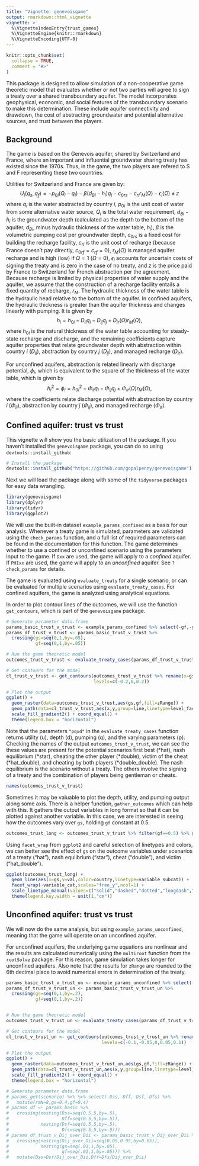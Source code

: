 ```yaml
---
title: "Vignette: genevoisgame"
output: rmarkdown::html_vignette
vignette: >
  %\VignetteIndexEntry{trust_games}
  %\VignetteEngine{knitr::rmarkdown}
  %\VignetteEncoding{UTF-8}
---
```


```r
knitr::opts_chunk$set(
  collapse = TRUE,
  comment = "#>"
)
```

This package is designed to allow simulation of a non-cooperative game theoretic model that evaluates whether or not two parties will agree to sign a treaty over a shared transboundary aquifer. The model incorporates geophysical, economic, and social features of the transboundary scenario to make this determination. These include aquifer connectivity and drawdown, the cost of abstracting groundwater and potential alternative sources, and trust between the players.

## Background 

The game is based on the Genevois aquifer, shared by Switzerland and France, where an important and influential groundwater sharing treaty has existed since the 1970s. Thus, in the game, the two players are refered to S and F representing these two countries.

Utilities for Switzerland and France are given by:
$$U_i(q_s,q_f)=-p_{0i}(Q_i-q_i)-\beta (d_{Bi}-h_i) q_i - c_{0rs} - c_{ri}r_M(\Omega)-\epsilon_i(\Omega)\pm z$$
where $q_i$ is the water abstracted by country $i$, $p_{0i}$ is the unit cost of water from some alternative water source, $Q_i$ is the total water requirement, $d_{Bi}-h_i$ is the groundwater depth (calculated as the depth to the bottom of the aquifer, $d_{Bi}$, minus hydraulic thickness of the water table, $h_i$), $\beta$ is the volumetric pumping cost per groundwater depth, $c_{0rs}$ is a fixed cost for building the recharge facility, $c_{ri}$ is the unit cost of recharge (because France doesn't pay directly, $c_{0rf}=c_{rf}=0$), $r_M(\Omega)$ is managed aquifer recharge and is high (low) if $\Omega=1$ ($\Omega=0$), $\epsilon_i$ accounts for uncertain costs of signing the treaty and is zero in the case of no treaty, and $z$ is the price paid by France to Switzerland for French abstraction per the agreement. Because recharge is limited by physical properties of water supply and the aquifer, we assume that the construction of a recharge facility entails a fixed quantity of recharge, $r_M$.
The hydraulic thickness of the water table is the hydraulic head relative to the bottom of the aquifer. In confined aquifers, the hydraulic thickness is greater than the aquifer thickness and changes linearly with pumping. It is given by
$$ h_i=h_{0i}-D_{ii} q_i-D_{ij} q_j+D_{ir}(\Omega) r_M(\Omega),$$
where $h_{0i}$ is the natural thickness of the water table accounting for steady-state recharge and discharge, and the remaining coefficients capture aquifer properties that relate groundwater depth with abstraction within country $i$ ($D_{ii}$), abstraction by country $j$ ($D_{ij}$), and managed recharge ($D_{ir}$). 

For unconfined aquifers, abstraction is related linearly with discharge potential, $\phi_i$, which is equivalent to the square of the thickness of the water table, which is given by
$$h_i^2=\phi_i=h_{0i}^2-\Phi_{ii}q_i-\Phi_{ij}q_j+\Phi_{ir}(\Omega)r_M(\Omega),$$
where the coefficients relate discharge potential with abstraction by country $i$ ($\Phi_{ii}$), abstraction by country $j$ ($\Phi_{ij}$), and managed recharge ($\Phi_{ir}$). 

## Confined aquifer: trust vs trust

This vignette will show you the basic utilization of the package. If you haven't installed the `genevoisgame` package, you can do so using `devtools::install_github`:

```r
# Install the package
devtools::install_github("https://github.com/gopalpenny/genevoisgame")
```

Next we will load the package along with some of the `tidyverse` packages for easy data wrangling.

```r
library(genevoisgame)
library(dplyr)
library(tidyr)
library(ggplot2)
```

We will use the built-in dataset `example_params_confined` as a basis for our analysis. Whenever a treaty game is simulated, parameters are validated using the `check_params` function, and a full list of required parameters can be found in the documentation for this function. The game determines whether to use a confined or unconfined scenario using the parameters input to the game. If `Dxx` are used, the game will apply to a *confined* aquifer. If `PHIxx` are used, the game will apply to an *unconfined* aquifer. See `?check_params` for details.

The game is evaluated using `evaluate_treaty` for a single scenario, or can be evaluated for multiple scenarios using `evaluate_treaty_cases`. For confined aquifers, the game is analyzed using analytical equations.

In order to plot contour lines of the outcomes, we will use the function `get_contours`, which is part of the `genevoisgame` package.

```r
# Generate parameter data.frame
params_basic_trust_v_trust <- example_params_confined %>% select(-gf,-gs)
params_df_trust_v_trust <- params_basic_trust_v_trust %>% 
  crossing(gs=seq(0,1,by=.05),
           gf=seq(0,1,by=.05))

# Run the game theoretic model
outcomes_trust_v_trust <- evaluate_treaty_cases(params_df_trust_v_trust,"pqud")

# Get contours for the model
cl_trust_v_trust <- get_contours(outcomes_trust_v_trust %>% rename(x=gs,y=gf,z=zRange),
                                 levels=c(-0.2,0,0.2))

# Plot the output
ggplot() + 
  geom_raster(data=outcomes_trust_v_trust,aes(gs,gf,fill=zRange)) +
  geom_path(data=cl_trust_v_trust,aes(x,y,group=line,linetype=level_factor)) +
  scale_fill_gradient2() + coord_equal() +
  theme(legend.box = "horizontal")
```

Note that the parameters `"pqud"` in the `evaluate_treaty_cases` function returns utility (u), depth (d), pumping (q), and the varying parameters (p). Checking the names of the output `outcomes_trust_v_trust`, we can see the these values are present for the potential scenarios first best (\*hat), nash equilibrium (\*star), cheating the other player (\*double), victim of the cheat (\*hat_double), and cheating by both players (\*double_double). The nash equilibrium is the scenario without a treaty. The others involve the signing of a treaty and the combination of players being gentleman or cheats.

```r
names(outcomes_trust_v_trust)
```

Sometimes it may be valuable to plot the depth, utility, and pumping output along some axis. There is a helper function, `gather_outcomes` which can help with this. It gathers the output variables in long format so that it can be plotted against another variable. In this case, we are interested in seeing how the outcomes vary over `gs`, holding `gf` constant at 0.5.

```r
outcomes_trust_long <- outcomes_trust_v_trust %>% filter(gf==0.5) %>% gather_outcomes()
```

Using `facet_wrap` from `ggplot2` and careful selection of linetypes and colors, we can better see the effect of `gs` on the outcome variables under scenarios of a treaty ("hat"), nash equlibrium ("star"), cheat ("double"), and victim ("hat_double").

```r
ggplot(outcomes_trust_long) +
  geom_line(aes(x=gs,y=val,color=country,linetype=variable_subcat)) +
  facet_wrap(~variable_cat,scales="free_y",ncol=1) +
  scale_linetype_manual(values=c("solid","dashed","dotted","longdash","dotdash")) +
  theme(legend.key.width = unit(1,"cm"))
```

## Unconfined aquifer: trust vs trust

We will now do the same analysis, but using `example_params_unconfined`, meaning that the game will operate on an unconfined aquifer.

For unconfined aquifers, the underlying game equations are nonlinear and the results are calculated numerically using the `multiroot` function from the `rootSolve` package. For this reason, game simulation takes longer for unconfined aquifers. Also note that the results for `zRange` are rounded to the 6th decimal place to avoid numerical errors in determination of the treaty.

```r
params_basic_trust_v_trust_un <- example_params_unconfined %>% select(-gf,-gs)
params_df_trust_v_trust_un <- params_basic_trust_v_trust_un %>% 
  crossing(gs=seq(0,1,by=.2),
           gf=seq(0,1,by=.2))


# Run the game theoretic model
outcomes_trust_v_trust_un <- evaluate_treaty_cases(params_df_trust_v_trust_un)

# Get contours for the model
cl_trust_v_trust_un <- get_contours(outcomes_trust_v_trust_un %>% rename(x=gs,y=gf,z=zRange),
                                    levels=c(-0.1,-0.05,0,0.05,0.1))

# Plot the output
ggplot() + 
  geom_raster(data=outcomes_trust_v_trust_un,aes(gs,gf,fill=zRange)) +
  geom_path(data=cl_trust_v_trust_un,aes(x,y,group=line,linetype=level_factor)) +
  scale_fill_gradient2() + coord_equal() +
  theme(legend.box = "horizontal")
```

```r

# Generate parameter data.frame
# params_get(scenario) %>% %>% select(-Dss,-Dff,-Dsf,-Dfs) %>%
#   mutate(rmN=8,gs=0.4,gf=0.4)
# params_df <- params_basic %>% 
#   crossing(nesting(Dss=seq(0.5,5,by=.5),
#                    Dff=seq(0.5,5,by=.5)),
#            nesting(Dsf=seq(0.5,5,by=.5),
#                    Dfs=seq(0.5,5,by=.5)))
# params_df_trust_v_Dij_over_Dii <- params_basic_trust_v_Dij_over_Dii %>% 
#   crossing(nesting(Dij_over_Dii=seq(0.05,0.95,by=0.05)),
#            nesting(gs=seq(.01,1,by=.05),
#                    gf=seq(.01,1,by=.05))) %>% 
#   mutate(Dss=Dsf/Dij_over_Dii,Dff=Dfs/Dij_over_Dii)
```

